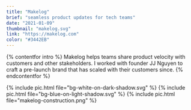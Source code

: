 ```yaml
---
title: "Makelog"
brief: "seamless product updates for tech teams"
date: "2021-01-09"
thumbnail: "makelog.svg"
link: "https://makelog.com"
color: "#3442EB"
---
```


{% contentfor intro %}
Makelog helps teams share product velocity with customers and other stakeholders. I worked with founder JJ Nguyen to craft a pre-launch brand that has scaled with their customers since.
{% endcontentfor %}

{% include pic.html file="bg-white-on-dark-shadow.svg" %}
{% include pic.html file="bg-blue-on-light-shadow.svg" %}
{% include pic.html file="makelog-construction.png" %}
